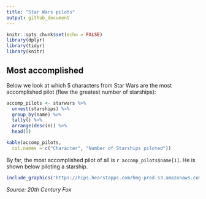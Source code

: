 ```yaml
---
title: "Star Wars pilots"
output: github_document
---
```


```r
knitr::opts_chunk$set(echo = FALSE)
library(dplyr)
library(tidyr)
library(knitr)
```

## Most accomplished

Below we look at which 5 characters from Star Wars are the most accomplished pilot (flew the greatest number of starships):

```r
accomp_pilots <- starwars %>% 
  unnest(starships) %>% 
  group_by(name) %>% 
  tally() %>% 
  arrange(desc(n)) %>% 
  head(5)

kable(accomp_pilots,
  col.names = c("Character", "Number of Starships piloted"))
```

By far, the most accomplished pilot of all is `r accomp_pilots$name[1]`. He is shown below piloting a starship.

```r
include_graphics("https://hips.hearstapps.com/hmg-prod.s3.amazonaws.com/images/ewan-mcgregor-obi-wan-1570898048.jpg")
```

*Source: 20th Century Fox*
